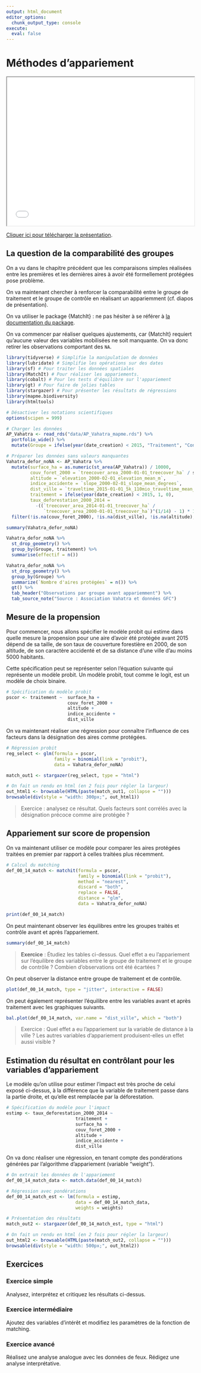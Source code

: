 ```yaml
---
output: html_document
editor_options: 
  chunk_output_type: console
execute:
  eval: false
---
```


# Méthodes d'appariement


<iframe src="slides/fr/matching.html" width="100%" height="400px">

</iframe>

<a href="slides/fr/matching.html" download>Cliquer ici pour télécharger la présentation</a>.

## La question de la comparabilité des groupes

On a vu dans le chapitre précédent que les comparaisons simples réalisées entre les premières et les dernières aires à avoir été formellement protégées pose problème.

On va maintenant chercher à renforcer la comparabilité entre le groupe de traitement et le groupe de contrôle en réalisant un appariemment (cf. diapos de présentation).

On va utiliser le package {MatchIt} : ne pas hésiter à se référer à [la documentation du package](https://kosukeimai.github.io/MatchIt/index.html).

On va commencer par réaliser quelques ajustements, car {MatchIt} requiert qu'aucune valeur des variables mobilisées ne soit manquante. On va donc retirer les observations comportant des `NA`.

```r
library(tidyverse) # Simplifie la manipulation de données
library(lubridate) # Simplifie les opérations sur des dates
library(sf) # Pour traiter les données spatiales
library(MatchIt) # Pour réaliser les appariements.
library(cobalt) # Pour les tests d'équilibre sur l'appariement
library(gt) # Pour faire de jolies tables
library(stargazer) # Pour présenter les résultats de régressions
library(mapme.biodiversity)
library(htmltools)

# Désactiver les notations scientifiques
options(scipen = 999)

# Charger les données
AP_Vahatra <- read_rds("data/AP_Vahatra_mapme.rds") %>%
  portfolio_wide() %>%
  mutate(Groupe = ifelse(year(date_creation) < 2015, "Traitement", "Contrôle"))

# Préparer les données sans valeurs manquantes
Vahatra_defor_noNA <- AP_Vahatra %>%
  mutate(surface_ha = as.numeric(st_area(AP_Vahatra)) / 10000, 
         couv_foret_2000 = `treecover_area_2000-01-01_treecover_ha` / surface_ha * 100,
         altitude = `elevation_2000-02-01_elevation_mean_m`,
         indice_accidente = `slope_2000-02-01_slope_mean_degrees`,
         dist_ville = `traveltime_2015-01-01_5k_110mio_traveltime_mean_minutes`,
         traitement = ifelse(year(date_creation) < 2015, 1, 0),
         taux_deforestation_2000_2014 = 
           -((`treecover_area_2014-01-01_treecover_ha` / 
              `treecover_area_2000-01-01_treecover_ha`)^(1/14) - 1) * 100) %>%
  filter(!is.na(couv_foret_2000), !is.na(dist_ville), !is.na(altitude), !is.na(indice_accidente))

summary(Vahatra_defor_noNA)

Vahatra_defor_noNA %>%
  st_drop_geometry() %>%
  group_by(Groupe, traitement) %>%
  summarise(effectif = n())
```
```r
Vahatra_defor_noNA %>%
  st_drop_geometry() %>%
  group_by(Groupe) %>%
  summarize(`Nombre d'aires protégées` = n()) %>%
  gt() %>%
  tab_header("Observations par groupe avant appariemment") %>%
  tab_source_note("Source : Association Vahatra et données GFC")
```

## Mesure de la propension

Pour commencer, nous allons spécifier le modèle probit qui estime dans quelle mesure la propension pour une aire d'avoir été protégée avant 2015 dépend de sa taille, de son taux de couverture forestière en 2000, de son altitude, de son caractère accidenté et de sa distance d'une ville d'au moins 5000 habitants.

Cette spécification peut se représenter selon l'équation suivante qui représente un modèle probit. Un modèle probit, tout comme le logit, est un modèle de choix binaire.

```r
# Spécification du modèle probit
pscor <- traitement ~  surface_ha + 
                       couv_foret_2000 + 
                       altitude +
                       indice_accidente + 
                       dist_ville
```

On va maintenant réaliser une régression pour connaître l'influence de ces facteurs dans la désignation des aires comme protégées.

```r
# Régression probit
reg_select <- glm(formula = pscor,
                  family = binomial(link = "probit"),
                  data = Vahatra_defor_noNA)

match_out1 <- stargazer(reg_select, type = "html") 
```
```r
# On fait un rendu en html (en 2 fois pour régler la largeur)
out_html1 <- browsable(HTML(paste(match_out1, collapse = "")))
browsable(div(style = "width: 300px;", out_html1))
```

> Exercice : analysez ce résultat. Quels facteurs sont corrélés avec la désignation précoce comme aire protégée ?

## Appariement sur score de propension

On va maintenant utiliser ce modèle pour comparer les aires protégées traitées en premier par rapport à celles traitées plus récemment.

```r
# Calcul du matching
def_00_14_match <- matchit(formula = pscor,
                           family = binomial(link = "probit"),
                           method = "nearest",
                           discard = "both",
                           replace = FALSE,
                           distance = "glm",
                           data = Vahatra_defor_noNA)

print(def_00_14_match)
```

On peut maintenant observer les équilibres entre les groupes traités et contrôle avant et après l'appariement.

```r
summary(def_00_14_match)
```

> **Exercice** : Étudiez les tables ci-dessus. Quel effet a eu l'appariement sur l'équilibre des variables entre le groupe de traitement et le groupe de contrôle ? Combien d'observations ont été écartées ?

On peut observer la distance entre groupe de traitement et de contrôle.

```r
plot(def_00_14_match, type = "jitter", interactive = FALSE)
```

On peut également représenter l'équilibre entre les variables avant et après traitement avec les graphiques suivants.

```r
bal.plot(def_00_14_match, var.name = "dist_ville", which = "both")
```

> Exercice : Quel effet a eu l'appariement sur la variable de distance à la ville ? Les autres variables d'appariement produisent-elles un effet aussi visible ?

## Estimation du résultat en contrôlant pour les variables d'appariement

Le modèle qu'on utilise pour estimer l'impact est très proche de celui exposé ci-dessus, à la différence que la variable de traitement passe dans la partie droite, et qu'elle est remplacée par la déforestation.

```r
# Spécification du modèle pour l'impact
estimp <- taux_deforestation_2000_2014 ~   
                          traitement +
                          surface_ha + 
                          couv_foret_2000 + 
                          altitude +
                          indice_accidente + 
                          dist_ville
```

On va donc réaliser une régression, en tenant compte des pondérations générées par l'algorithme d'appariement (variable "weight").

```r
# On extrait les données de l'appariement
def_00_14_match_data <- match.data(def_00_14_match)

# Régression avec pondérations
def_00_14_match_est <- lm(formula = estimp,
                          data = def_00_14_match_data,
                          weights = weights)

# Présentation des résultats
match_out2 <- stargazer(def_00_14_match_est, type = "html")
```
```r
# On fait un rendu en html (en 2 fois pour régler la largeur)
out_html2 <- browsable(HTML(paste(match_out2, collapse = "")))
browsable(div(style = "width: 500px;", out_html2))
```

## Exercices

### Exercice simple

Analysez, interprétez et critiquez les résultats ci-dessus.

### Exercice intermédiaire

Ajoutez des variables d'intérêt et modifiez les paramètres de la fonction de matching.

### Exercice avancé

Réalisez une analyse analogue avec les données de feux. Rédigez une analyse interprétative.


